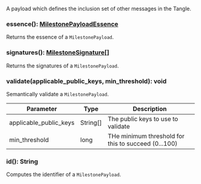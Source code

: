 A payload which defines the inclusion set of other messages in the Tangle.

### essence(): [MilestonePayloadEssence](#milestonepayloadessence)

Returns the essence of a `MilestonePayload`.

### signatures(): [MilestoneSignature[]](#milestonesignature)

Returns the signatures of a `MilestonePayload`.

### validate(applicable_public_keys, min_threshold): void

Semantically validate a `MilestonePayload`.

| Parameter       | Type |  Description |
| --------------- | -------- | -------- |
| applicable_public_keys | String[] |  The public keys to use to validate |
| min_threshold | long |  THe minimum threshold for this to succeed (0...100) |

### id(): String

Computes the identifier of a `MilestonePayload`.
